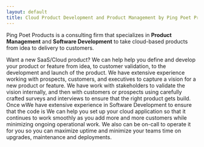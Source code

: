 ```yaml
---
layout: default
title: Cloud Product Development and Product Management by Ping Poet Products
---
```



Ping Poet Products is a consulting firm that specializes in **Product Management** and **Software Development** to take cloud-based products from idea to delivery to customers.

<Card heading="What we do">
  Want a new SaaS/Cloud product? We can help help you define and develop your
  product or feature from idea, to customer validation, to the development and
  launch of the product.
</Card>

<Card heading="Define">
  We have extensive experience working with prospects, customers, and executives
  to capture a vision for a new product or feature.
</Card>

<Card heading="Validate">
  We have work with stakeholders to validate the vision internally, and then
  with customers or prospects using carefully crafted surveys and interviews to
  ensure that the right product gets build.
</Card>

<Card heading="Develop">
  Once wWe have extensive experience in Software Development to ensure that the
  code is
</Card>

<Card heading="Maintain">
  We can help you set up your cloud application so that it continues to work
  smoothly as you add more and more customers while minimizing ongoing
  operational work. We also can be on-call to operate it for you so you can
  maximize uptime and minimize your teams time on upgrades, maintenance and
  deployments.
</Card>
